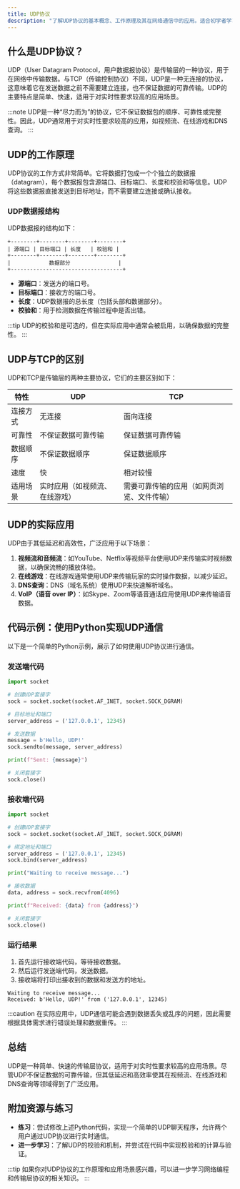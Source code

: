 ```yaml
---
title: UDP协议
description: "了解UDP协议的基本概念、工作原理及其在网络通信中的应用。适合初学者学习传输层协议的基础知识。"
---
```


## 什么是UDP协议？

UDP（User Datagram Protocol，用户数据报协议）是传输层的一种协议，用于在网络中传输数据。与TCP（传输控制协议）不同，UDP是一种无连接的协议，这意味着它在发送数据之前不需要建立连接，也不保证数据的可靠传输。UDP的主要特点是简单、快速，适用于对实时性要求较高的应用场景。

:::note
UDP是一种“尽力而为”的协议，它不保证数据包的顺序、可靠性或完整性。因此，UDP通常用于对实时性要求较高的应用，如视频流、在线游戏和DNS查询。
:::

## UDP的工作原理

UDP协议的工作方式非常简单。它将数据打包成一个个独立的数据报（datagram），每个数据报包含源端口、目标端口、长度和校验和等信息。UDP将这些数据报直接发送到目标地址，而不需要建立连接或确认接收。

### UDP数据报结构

UDP数据报的结构如下：

```
+--------+--------+--------+--------+
| 源端口 | 目标端口 | 长度   | 校验和 |
+--------+--------+--------+--------+
|            数据部分               |
+-----------------------------------+
```

- **源端口**：发送方的端口号。
- **目标端口**：接收方的端口号。
- **长度**：UDP数据报的总长度（包括头部和数据部分）。
- **校验和**：用于检测数据在传输过程中是否出错。

:::tip
UDP的校验和是可选的，但在实际应用中通常会被启用，以确保数据的完整性。
:::

## UDP与TCP的区别

UDP和TCP是传输层的两种主要协议，它们的主要区别如下：

| 特性          | UDP                          | TCP                          |
|---------------|------------------------------|------------------------------|
| 连接方式      | 无连接                       | 面向连接                     |
| 可靠性        | 不保证数据可靠传输           | 保证数据可靠传输             |
| 数据顺序      | 不保证数据顺序               | 保证数据顺序                 |
| 速度          | 快                           | 相对较慢                     |
| 适用场景      | 实时应用（如视频流、在线游戏）| 需要可靠传输的应用（如网页浏览、文件传输）|

## UDP的实际应用

UDP由于其低延迟和高效性，广泛应用于以下场景：

1. **视频流和音频流**：如YouTube、Netflix等视频平台使用UDP来传输实时视频数据，以确保流畅的播放体验。
2. **在线游戏**：在线游戏通常使用UDP来传输玩家的实时操作数据，以减少延迟。
3. **DNS查询**：DNS（域名系统）使用UDP来快速解析域名。
4. **VoIP（语音 over IP）**：如Skype、Zoom等语音通话应用使用UDP来传输语音数据。

## 代码示例：使用Python实现UDP通信

以下是一个简单的Python示例，展示了如何使用UDP协议进行通信。

### 发送端代码

```python
import socket

# 创建UDP套接字
sock = socket.socket(socket.AF_INET, socket.SOCK_DGRAM)

# 目标地址和端口
server_address = ('127.0.0.1', 12345)

# 发送数据
message = b'Hello, UDP!'
sock.sendto(message, server_address)

print(f"Sent: {message}")

# 关闭套接字
sock.close()
```

### 接收端代码

```python
import socket

# 创建UDP套接字
sock = socket.socket(socket.AF_INET, socket.SOCK_DGRAM)

# 绑定地址和端口
server_address = ('127.0.0.1', 12345)
sock.bind(server_address)

print("Waiting to receive message...")

# 接收数据
data, address = sock.recvfrom(4096)

print(f"Received: {data} from {address}")

# 关闭套接字
sock.close()
```

### 运行结果

1. 首先运行接收端代码，等待接收数据。
2. 然后运行发送端代码，发送数据。
3. 接收端将打印出接收到的数据和发送方的地址。

```
Waiting to receive message...
Received: b'Hello, UDP!' from ('127.0.0.1', 12345)
```

:::caution
在实际应用中，UDP通信可能会遇到数据丢失或乱序的问题，因此需要根据具体需求进行错误处理和数据重传。
:::

## 总结

UDP是一种简单、快速的传输层协议，适用于对实时性要求较高的应用场景。尽管UDP不保证数据的可靠传输，但其低延迟和高效率使其在视频流、在线游戏和DNS查询等领域得到了广泛应用。

## 附加资源与练习

- **练习**：尝试修改上述Python代码，实现一个简单的UDP聊天程序，允许两个用户通过UDP协议进行实时通信。
- **进一步学习**：了解UDP的校验和机制，并尝试在代码中实现校验和的计算与验证。

:::tip
如果你对UDP协议的工作原理和应用场景感兴趣，可以进一步学习网络编程和传输层协议的相关知识。
:::